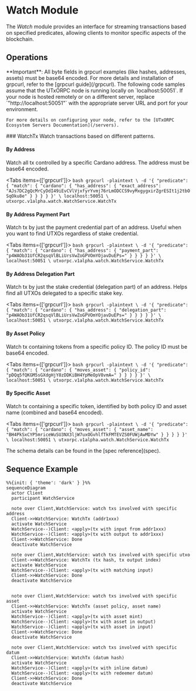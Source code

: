
# Watch Module

The _Watch_ module provides an interface for streaming transactions based on specified predicates, allowing clients to monitor specific aspects of the blockchain.

## Operations
<Callout type="info">
  **Important**: All byte fields in grpcurl examples (like hashes, addresses, assets) must be base64 encoded.
  For more details and installation of grpcurl, refer to the [grpcurl guide](/grpcurl).
</Callout>

<Callout type="note">
    The following code samples assume that the UTxORPC node is running locally on `localhost:50051`. If your node is hosted remotely or on a different server, replace `"http://localhost:50051"` with the appropriate server URL and port for your environment. 
    
    For more details on configuring your node, refer to the [UTxORPC Ecosystem Servers Documentation](/servers).
</Callout>
### WatchTx
Watch transactions based on different patterns.

#### By Address
Watch all tx controlled by a specific Cardano address. The address must be base64 encoded.

<Tabs items={['grpcurl']}>
  <Tab>
    ```bash
    grpcurl -plaintext \
      -d '{
        "predicate": {
          "match": {
            "cardano": {
              "has_address": {
                "exact_address": "AJs7DC2gQcMrCyDdI49iEvCVlVjxfyrYvmj76rLmODCCS9vyMxgygxirZgrESIt1j2tbOSqOku8e"
              }
            }
          }
        }
      }' \
      localhost:50051 \
      utxorpc.v1alpha.watch.WatchService.WatchTx
    ```
  </Tab>
</Tabs>

#### By Address Payment Part
Watch tx by just the payment credential part of an address. Useful when you want to find UTXOs regardless of stake credential.

<Tabs items={['grpcurl']}>
  <Tab>
    ```bash
    grpcurl -plaintext \
      -d '{
        "predicate": {
          "match": {
            "cardano": {
              "has_address": {
                "payment_part": "p4WAOb31UfCR2qsqVlBLiUrsVwZoGPVOmYOjavDuEPs="
              }
            }
          }
        }
      }' \
      localhost:50051 \
      utxorpc.v1alpha.watch.WatchService.WatchTx
    ```
  </Tab>
</Tabs>

#### By Address Delegation Part
Watch tx by just the stake credential (delegation part) of an address. Helps find all UTXOs delegated to a specific stake key.

<Tabs items={['grpcurl']}>
  <Tab>
    ```bash
    grpcurl -plaintext \
      -d '{
        "predicate": {
          "match": {
            "cardano": {
              "has_address": {
                "delegation_part": "p4WAOb31UfCR2qsqVlBLiUrsVwZoGPVOmYOjavDuEPs="
              }
            }
          }
        }
      }' \
      localhost:50051 \
      utxorpc.v1alpha.watch.WatchService.WatchTx
    ```
  </Tab>
</Tabs>

#### By Asset Policy
Watch tx containing tokens from a specific policy ID. The policy ID must be base64 encoded.

<Tabs items={['grpcurl']}>
  <Tab>
    ```bash
    grpcurl -plaintext \
      -d '{
        "predicate": {
          "match": {
            "cardano": {
              "moves_asset": {
                "policy_id": "pDQq5fQKGM5sGXdgHjY8zDDKiBH4YpMeOpV8vmA="
              }
            }
          }
        }
      }' \
      localhost:50051 \
      utxorpc.v1alpha.watch.WatchService.WatchTx
    ```
  </Tab>
</Tabs>

#### By Specific Asset
Watch tx containing a specific token, identified by both policy ID and asset name (combined and base64 encoded).

<Tabs items={['grpcurl']}>
  <Tab>
    ```bash
    grpcurl -plaintext \
      -d '{
        "predicate": {
          "match": {
            "cardano": {
              "moves_asset": {
                "asset_name": "BH4PkSxCYP5mriceWuSU3NX3ljW7uxOGvhlfTkFMTEVZS0FUWjAwMDYw"
              }
            }
          }
        }
      }' \
      localhost:50051 \
      utxorpc.v1alpha.watch.WatchService.WatchTx
    ```
  </Tab>
</Tabs>

<Callout type="info">
  The schema details can be found in the [spec reference](spec).
</Callout>

## Sequence Example

```mermaid
%%{init: { 'theme': 'dark' } }%%
sequenceDiagram
  actor Client
  participant WatchService

  note over Client,WatchService: watch txs involved with specific address
  Client->>WatchService: WatchTx (addr1xxx)
  activate WatchService
  WatchService--)Client: <apply>(tx with input from addr1xxx)
  WatchService--)Client: <apply>(tx with output to addr1xxx)
  Client->>WatchService: Done
  deactivate WatchService

  note over Client,WatchService: watch txs involved with specific utxo
  Client->>WatchService: WatchTx (tx hash, tx output index)
  activate WatchService
  WatchService--)Client: <apply>(tx with matching input)
  Client->>WatchService: Done
  deactivate WatchService


  note over Client,WatchService: watch txs involved with specific asset
  Client->>WatchService: WatchTx (asset policy, asset name)
  activate WatchService
  WatchService--)Client: <apply>(tx with asset mint)
  WatchService--)Client: <apply>(tx with asset in output)
  WatchService--)Client: <apply>(tx with asset in input)
  Client->>WatchService: Done
  deactivate WatchService

  note over Client,WatchService: watch txs involved with specific datum
  Client->>WatchService: WatchTx (datum hash)
  activate WatchService
  WatchService--)Client: <apply>(tx with inline datum)
  WatchService--)Client: <apply>(tx with redeemer datum)
  Client->>WatchService: Done
  deactivate WatchService
